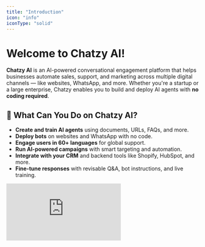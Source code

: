 ```yaml
---
title: "Introduction"
icon: "info"
iconType: "solid"
---
```


# Welcome to Chatzy AI\!

**Chatzy AI** is an AI-powered conversational engagement platform that helps businesses automate sales, support, and marketing across multiple digital channels — like websites, WhatsApp, and more. Whether you're a startup or a large enterprise, Chatzy enables you to build and deploy AI agents with **no coding required**.

## 🚀 What Can You Do on Chatzy AI?

- **Create and train AI agents** using documents, URLs, FAQs, and more.
- **Deploy bots** on websites and WhatsApp with no code.
- **Engage users in 60\+ languages** for global support.
- **Run AI-powered campaigns** with smart targeting and automation.
- **Integrate with your CRM** and backend tools like Shopify, HubSpot, and more.
- **Fine-tune responses** with revisable Q&A, bot instructions, and live training.

<iframe className="w-full aspect-video rounded-xl" src="https://www.youtube.com/embed/XsG1vbrNZdk?si=ERnseCeV-F4LHmTr" title="YouTube video player" frameborder="0" allow="accelerometer; autoplay; clipboard-write; encrypted-media; gyroscope; picture-in-picture; web-share" referrerpolicy="strict-origin-when-cross-origin" allowfullscreen />

<Columns cols={2}>
  <Card title="Build AI Agent" icon="sparkles" href="https://app.chatzy.ai/templates?tab=all-agents">
    Build your No Code AI Agent tailored to your specific needs.
  </Card>
  <Card title="Deploy To Website" icon="globe" href="https://app.chatzy.ai/channels/website">
   Effortlessly integrate your AI agent directly onto your website.
  </Card>
</Columns>

<Columns cols={2}>
  <Card title="Deploy To WhatsApp" icon="whatsapp" href="https://app.chatzy.ai/channels/whatsapp?stage=connect">
Connect your AI agent on WhatsApp.
Engage with your customers and automate communication right where they are.
  </Card>
  <Card title="Run WhatsApp Campaign" icon="megaphone" href="https://app.chatzy.ai/campaigns?create=true">
    Execute powerful marketing and communication campaigns through WhatsApp.

  </Card>
</Columns>

<Columns cols={2}>
  <Card title="Create Automated Journeys" icon="git-merge" href="https://app.chatzy.ai/journeys">
    Design and implement multi-step, automated workflows.
  </Card>
  <Card title="Connect External Tools/CRM" icon="plug-2" href="https://app.chatzy.ai/integrations">
    Link your AI system with the business tools you already use.
  </Card>
</Columns>